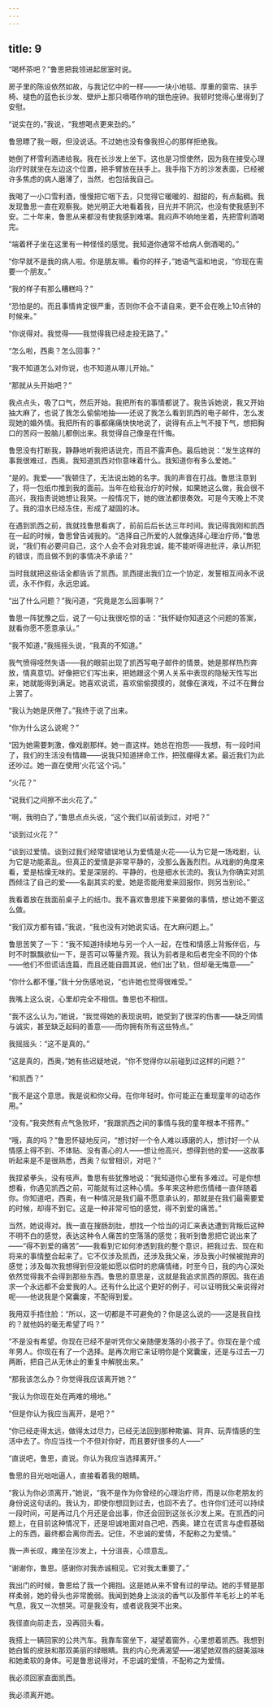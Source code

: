 ```yaml
---
---
---
```

title: 9
---




“喝杯茶吧？”鲁思把我领进起居室时说。

房子里的陈设依然如故，与我记忆中的一样——一块小地毯、厚重的窗帘、扶手椅、褪色的蓝色长沙发、壁炉上那只嘀嗒作响的银色座钟。我顿时觉得心里得到了安慰。

“说实在的，”我说，“我想喝点更来劲的。”

鲁思瞟了我一眼，但没说话。不过她也没有像我担心的那样拒绝我。

她倒了杯雪利酒递给我。我在长沙发上坐下。这也是习惯使然，因为我在接受心理治疗时就坐在左边这个位置，把手臂放在扶手上。我手指下方的沙发表面，已经被许多焦虑的病人磨薄了，当然，也包括我自己。

我喝了一小口雪利酒，慢慢把它咽下去，只觉得它暖暖的、甜甜的，有点黏稠。我发现鲁思一直在观察我。她光明正大地看着我，目光并不阴沉，也没有使我感到不安。二十年来，鲁思从来都没有使我感到难堪。我闷声不响地坐着，先把雪利酒喝完。

“端着杯子坐在这里有一种怪怪的感觉。我知道你通常不给病人倒酒喝的。”

“你早就不是我的病人啦。你是朋友嘛。看你的样子，”她语气温和地说，“你现在需要一个朋友。”

“我的样子有那么糟糕吗？”

“恐怕是的。而且事情肯定很严重，否则你不会不请自来，更不会在晚上10点钟的时候来。”

“你说得对。我觉得——我觉得我已经走投无路了。”

“怎么啦，西奥？怎么回事？”

“我不知道怎么对你说，也不知道从哪儿开始。”

“那就从头开始吧？”

我点点头，吸了口气，然后开始。我把所有的事情都说了。我告诉她说，我又开始抽大麻了，也说了我怎么偷偷地抽——还说了我怎么看到凯西的电子邮件，怎么发现她的婚外情。我把所有的事都痛痛快快地说了，说得有点上气不接下气，想把胸口的苦闷一股脑儿都倒出来。我觉得自己像是在忏悔。

鲁思没有打断我，静静地听我把话说完，而且不露声色。最后她说：“发生这样的事我很难过，西奥。我知道凯西对你意味着什么。我知道你有多么爱她。”

“是的。我爱——”我顿住了，无法说出她的名字。我的声音在打战。鲁思注意到了，将一包纸巾推到我的面前。当年在给我治疗的时候，如果她这么做，我会很不高兴，我指责说她想让我哭。一般情况下，她的做法都很奏效。可是今天晚上不灵了。我的泪水已经冻住，形成了凝固的冰。

在遇到凯西之前，我就找鲁思看病了，前前后后长达三年时间。我记得我刚和凯西在一起的时候，鲁思曾告诫我的。“选择自己所爱的人就像选择心理治疗师，”鲁思说，“我们有必要问自己，这个人会不会对我忠诚，能不能听得进批评，承认所犯的错误，而且做不到的事情决不承诺？”

当时我就把这些话全都告诉了凯西。凯西提出我们立一个协定，发誓相互间永不说谎，永不作假，永远忠诚。

“出了什么问题？”我问道，“究竟是怎么回事啊？”

鲁思一阵犹豫之后，说了一句让我很吃惊的话：“我怀疑你知道这个问题的答案，就看你愿不愿意承认。”

“我不知道，”我摇摇头说，“我真的不知道。”

我气愤得哑然失语——我的眼前出现了凯西写电子邮件的情景。她是那样热烈奔放，情真意切。好像把它们写出来，把她跟这个男人关系中表现的隐秘天性写出来，她就能得到满足。她喜欢说谎，喜欢偷偷摸摸的，就像在演戏，不过不在舞台上罢了。

“我认为她是厌倦了。”我终于说了出来。

“你为什么这么说呢？”

“因为她需要刺激，像戏剧那样。她一直这样。她总在抱怨——我想，有一段时间了，我们的生活没有情趣——说我只知道拼命工作，把弦绷得太紧。最近我们为此还吵过。她一直在使用‘火花’这个词。”

“火花？”

“说我们之间擦不出火花了。”

“啊，我明白了，”鲁思点点头说，“这个我们以前谈到过，对吧？”

“谈到过火花？”

“谈到过爱情。谈到过我们经常错误地认为爱情是火花——认为它是一场戏剧，认为它是功能紊乱。但真正的爱情是非常平静的，没那么轰轰烈烈。从戏剧的角度来看，爱是枯燥无味的。爱是深层的、平静的，也是细水长流的。我认为你确实对凯西倾注了自己的爱——名副其实的爱。她是否能用爱来回报你，则另当别论。”

我看着放在我面前桌子上的纸巾。我不喜欢鲁思接下来要做的事情，想让她不要这么做。

“我们双方都有错，”我说，“我也没有对她说实话。在大麻问题上。”

鲁思苦笑了一下：“我不知道持续地与另一个人一起，在性和情感上背叛伴侣，与时不时飘飘欲仙一下，是否可以等量齐观。我认为前者是和后者完全不同的个体——他们不但谎话连篇，而且还能自圆其说，他们出了轨，但却毫无悔意——”

“你什么都不懂，”我十分伤感地说，“也许她也觉得很难受。”

我嘴上这么说，心里却完全不相信。鲁思也不相信。

“我不这么认为，”她说，“我觉得她的表现说明，她受到了很深的伤害——缺乏同情与诚实，甚至缺乏起码的善意——而你拥有所有这些特点。”

我摇摇头：“这不是真的。”

“这是真的，西奥，”她有些迟疑地说，“你不觉得你以前碰到过这样的问题？”

“和凯西？”

“我不是这个意思。我是说和你父母。在你年轻时。你可能正在重现童年的动态作用。”

“没有。”我突然有点气急败坏，“我跟凯西之间的事情与我的童年根本不搭界。”

“哦，真的吗？”鲁思怀疑地反问，“想讨好一个令人难以琢磨的人，想讨好一个从情感上得不到、不体贴、没有善心的人——想让他高兴，想得到他的爱——这故事听起来是不是很熟悉，西奥？似曾相识，对吧？”

我捏紧拳头，没有吱声。鲁思有些犹豫地说：“我知道你心里有多难过。可是你想想看，你遇见凯西之前，可能就有过这种心情。多年来这种悲伤情绪一直伴随着你。你知道吧，西奥，有一种情况是我们最不愿意承认的，那就是在我们最需要爱的时候，却得不到它。这是一种非常可怕的感觉，得不到爱的痛苦。”

当然，她说得对。我一直在搜肠刮肚，想找一个恰当的词汇来表达遭到背叛后这种不明不白的感觉，表达这种令人痛苦的空落落的感觉；我听到鲁思把它说出来了——“得不到爱的痛苦”——我看到它如何渗透到我的整个意识，把我过去、现在和将来的事情整合起来了。它不仅涉及凯西，还涉及我父亲，涉及我小时候被抛弃的感觉；涉及每次我想得到但没能如愿以偿时的悲痛情绪，时至今日，我的内心深处依然觉得我不会得到那些东西。鲁思的意思是，这就是我追求凯西的原因。我在追求一个永远都不会爱我的人。还有什么比这个更好的例子，可以证明我父亲说得对呢——他说我是个窝囊废，不配得到爱。

我用双手捂住脸：“所以，这一切都是不可避免的？你是这么说的——这是我自找的？就他妈的毫无希望了吗？”

“不是没有希望。你现在已经不是听凭你父亲随便发落的小孩子了。你现在是个成年男人。你现在有了一个选择。是再次用它来证明你是个窝囊废，还是与过去一刀两断，把自己从无休止的重复中解脱出来。”

“那我该怎么办？你觉得我应该离开她？”

“我认为你现在处在两难的境地。”

“但是你认为我应当离开，是吧？”

“你已经走得太远，做得太过尽力，已经无法回到那种欺骗、背弃、玩弄情感的生活中去了。你应当找一个不但对你好，而且要好很多的人——”

“直说吧，鲁思，直说。你认为我应当选择离开。”

鲁思的目光咄咄逼人，直接看着我的眼睛。

“我认为你必须离开，”她说，“我不是作为你曾经的心理治疗师，而是以你老朋友的身份说这句话的。我认为，即使你想回到过去，也回不去了。也许你们还可以持续一段时间，可是再过几个月还是会出事，你还会回到这张长沙发上来。在凯西的问题上，在目前这种情况下，还是坦诚地面对自己吧，西奥。建立在谎言与虚假基础上的东西，最终都会离你而去。记住，不忠诚的爱情，不配称之为爱情。”

我一声长叹，瘫坐在沙发上，十分沮丧，心烦意乱。

“谢谢你，鲁思。感谢你对我赤诚相见。它对我太重要了。”

我出门的时候，鲁思给了我一个拥抱。这是她从来不曾有过的举动。她的手臂是那样柔弱，她的骨头也非常脆弱。我闻到她身上淡淡的香气以及那件羊毛衫上的羊毛气息，我又一次想哭。可是我没有，或者说我哭不出来。

我径直向前走去，没再回头看。

我搭上一辆回家的公共汽车。我靠车窗坐下，凝望着窗外，心里想着凯西。我想到她白皙的皮肤和那双美丽的绿眼睛。我的内心充满渴望——渴望她双唇的甜美滋味和她柔软的身体。可是鲁思说得对，不忠诚的爱情，不配称之为爱情。

我必须回家直面凯西。

我必须离开她。